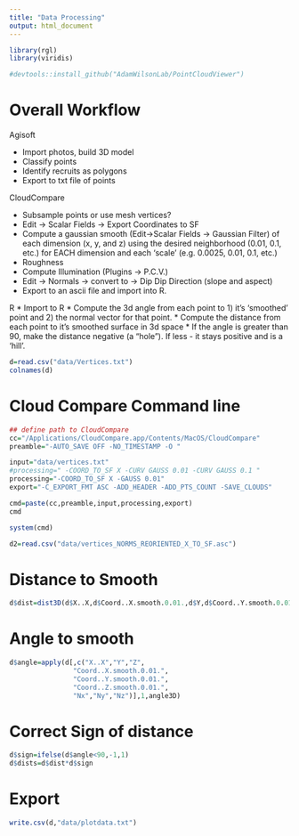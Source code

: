 ```yaml
---
title: "Data Processing"
output: html_document
---
```


```r
library(rgl)
library(viridis)

#devtools::install_github("AdamWilsonLab/PointCloudViewer")

```


# Overall Workflow

Agisoft

  * Import photos, build 3D model
  * Classify points
  * Identify recruits as polygons
  * Export to txt file of points

CloudCompare

  * Subsample points or use mesh vertices?
  * Edit -> Scalar Fields -> Export Coordinates to SF
  * Compute a gaussian smooth (Edit->Scalar Fields -> Gaussian Filter) of each dimension (x, y, and z) using the desired neighborhood (0.01, 0.1, etc.) for EACH dimension and each 'scale' (e.g. 0.0025, 0.01, 0.1, etc.)
  * Roughness
  * Compute Illumination (Plugins -> P.C.V.)
  * Edit -> Normals -> convert to -> Dip Dip Direction (slope and aspect)
  * Export to an ascii file and import into R.
  
R
* Import to R
* Compute the 3d angle from each point to 1) it's 'smoothed' point and 2) the normal vector for that point. 
* Compute the distance from each point to it's smoothed surface in 3d space 
* If the angle is greater than 90, make the distance negative (a "hole").  If less - it stays positive and is a 'hill'.      


```r
d=read.csv("data/Vertices.txt")
colnames(d)
```


# Cloud Compare Command line

```r

## define path to CloudCompare
cc="/Applications/CloudCompare.app/Contents/MacOS/CloudCompare"
preamble="-AUTO_SAVE OFF -NO_TIMESTAMP -O "

input="data/vertices.txt"
#processing=" -COORD_TO_SF X -CURV GAUSS 0.01 -CURV GAUSS 0.1 "
processing="-COORD_TO_SF X -GAUSS 0.01"
export="-C_EXPORT_FMT ASC -ADD_HEADER -ADD_PTS_COUNT -SAVE_CLOUDS"

cmd=paste(cc,preamble,input,processing,export)
cmd

system(cmd)
```

```r
d2=read.csv("data/vertices_NORMS_REORIENTED_X_TO_SF.asc")
```


# Distance to Smooth
```r
d$dist=dist3D(d$X..X,d$Coord..X.smooth.0.01.,d$Y,d$Coord..Y.smooth.0.01.,d$Z,d$Coord..Z.smooth.0.01.)
```


# Angle to smooth
```r
d$angle=apply(d[,c("X..X","Y","Z",
                "Coord..X.smooth.0.01.",
                "Coord..Y.smooth.0.01.",
                "Coord..Z.smooth.0.01.",
                "Nx","Ny","Nz")],1,angle3D)
```

# Correct Sign of distance
```r
d$sign=ifelse(d$angle<90,-1,1)
d$dists=d$dist*d$sign
```

# Export
```r
write.csv(d,"data/plotdata.txt")
```
